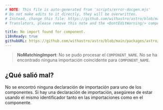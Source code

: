 ```yaml
---
# NOTE: This file is auto-generated from 'scripts/error-docgen.mjs'
# Do not make edits to it directly, they will be overwritten.
# Instead, change this file: https://github.com/withastro/astro/blob/main/packages/astro/src/core/errors/errors-data.ts
# Translators, please remove this note and the <DontEditWarning/> component.

title: No import found for component.
i18nReady: true
githubURL: https://github.com/withastro/astro/blob/main/packages/astro/src/core/errors/errors-data.ts
---
```


> **NoMatchingImport**: No se pudo procesar el `COMPONENT_NAME`. No se ha encontrado ninguna importación coincidente para `COMPONENT_NAME`.

## ¿Qué salió mal?

No se encontró ninguna declaración de importación para uno de los componentes. Si hay una declaración de importación, asegúrese de estar usando el mismo identificador tanto en las importaciones como en el componente.
